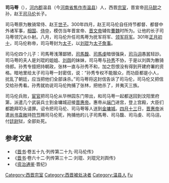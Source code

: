 '''司马荂'''（{{bd|3世纪||301年|catIdx=S}}），[[河內郡_(中國)|河内郡]]温县（今[[河南省|河南省]][[焦作市|焦作市]][[温县|温县]]）人，西晋[[宗室|宗室]]，晋宣帝[[司马懿|司马懿]]之孙，赵王[[司马伦|司马伦]]长子。

司马荂原为散骑常侍、赵王[[世子|世子]]。300年四月，赵王司马伦自任持节都督、都督中外诸军事，[[相国|相国]]、[[侍中|侍中]]，模仿当年晋宣帝、[[晋文帝|晋文帝]]辅佐[[曹魏|曹魏]]时所为。让他的长子司马荂领冗从仆射。八月，司马伦升任司馬荂为抚军将军、[[领军将军|领军将军]]。301年[[正月初十|正月初十]]，司马伦称帝，司马荂封为[[太子|太子]]，以[[刘琨|刘琨]]为[[太子詹事|太子詹事]]。

司马伦四个儿子：司馬荂浅薄鄙陋，[[司馬馥|司馬馥]]、[[司馬虔|司馬虔]]暗很强戾，[[司马诩|司马诩]]愚嚚轻訬。司马荂的夫人是刘琨的姐姐、[[刘舆|刘舆]]的妹妹，司马荂与[[孙秀|孙秀]]不协，于是以刘舆为散骑侍郎。孙秀专擅把持朝政，张林一直与孙秀不和，加之怨恨没有得到开建府署的资格。暗地里给太子司马荂一封密信，说：“孙秀专权不能服众，而功臣都是小人，扰乱了朝廷，应当把他们全部诛杀。”司马荂将这封信告诉了司马伦，司马伦又把信交给孙秀看。孙秀就劝说司马伦拘捕了张林，把他杀了，并夷灭三族。

司马伦兵败，[[宦官|宦官]]把司马伦从华林园东门带出，和司马荂一起都送回到汶阳里府第，派遣几个武装兵士到金墉城迎接[[晋惠帝|晋惠帝]]。惠帝从[[端门|端门]]进宫，登上宫殿，大臣们都跪拜叩头请罪。诏令把司马伦、司马荂等人送到[[金墉城|金墉城]]。[[四月十三|四月十三]]日，[[晋惠帝|晋惠帝]]派遣[[尚书|尚书]][[袁敞|袁敞]]持[[符节|符节]]赐司马伦死，拘捕他的儿子司馬荂、司马馥、司马虔、司马诩，付[[廷尉|廷尉]]狱，全部处死。

==参考文献==
*《[[晋书|晋书]]·卷五十九·列传第二十九·司马伦传》
*《[[晋书|晋书]]·卷六十二·列传第三十二·刘琨、刘琨兄刘舆传》
*《[[资治通鉴|资治通鉴]]·晋纪》

{{DEFAULTSORT:S}}

[[Category:西晋宗室|Category:西晋宗室]]
[[Category:西晋被处决者|Category:西晋被处决者]]
[[Category:温县人|Category:温县人]]
[[Category:司马姓|Fu]]